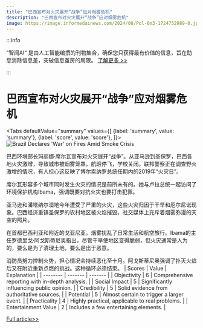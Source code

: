 ```yaml
---
title: "巴西宣布对火灾展开“战争”应对烟雾危机"
description: "巴西宣布对火灾展开“战争”应对烟雾危机"
image: https://image.informedainews.com/2024/08/Pol-0m3-1724752989-0.jpg
---
```



:::info

“智闻AI“ 是由人工智能编撰的刊物集合，确保您只获得最有价值的信息，旨在助您消除信息差，突破信息茧房的局限。  [了解更多 >>](/)

:::

# 巴西宣布对火灾展开“战争”应对烟雾危机


<Tabs
	defaultValue="summary"
	values={[
	{label: 'summary', value: 'summary'},
	{label: 'score', value: 'score'},
]}>
<TabItem value="summary">
<img
  src="https://image.informedainews.com/2024/08/Pol-0m3-1724752989-0.jpg"
  alt="Brazil Declares 'War' on Fires Amid Smoke Crisis"
/>



巴西环境部长玛丽娜·席尔瓦宣布对火灾展开“战争”。从亚马逊到圣保罗，巴西各地火灾激增，导致城市被烟雾笼罩，航班停飞，学校关闭。联邦警察正在调查野火激增的情况，有人担心这反映了博尔索纳罗总统任期内的2019年“火灾日”。

席尔瓦形容多个城市同时发生火灾的情况是前所未有的。她与卢拉总统一起访问了环境保护机构Ibama，强调既要对抗火灾也要打击犯罪。

亚马逊和潘塔纳尔湿地今年遭受了严重的火灾，这些火灾归因于干旱和厄尔尼诺现象。巴西经济重镇圣保罗的农村地区被火焰摧毁，社交媒体上充斥着烟雾弥漫的天空的照片。

在首都巴西利亚和附近的戈亚尼亚，烟雾扰乱了日常生活和航空旅行。Ibama的主任罗德里戈·阿戈斯蒂尼奥指出，尽管干旱使地区变得脆弱，但火灾通常是人为的，要么是为了清理土地，要么是出于恶意。

消防员努力控制火势，担心情况会持续恶化至十月。阿戈斯蒂尼奥强调了扑灭火焰后又在附近重新点燃的挑战。这种循环必须结束。
</TabItem>
<TabItem value="score">
	| Scores     | Value   | Explanation |
	| -------- | ------- | ------- |
	| Objectivity  | 6    | Comprehensive reporting with in-depth analysis.    |
	| Social Impact | 5     | Significantly influencing public opinion.    |
	| Credibility    | 5    | Solid evidence from authoritative sources.    |
	| Potential    | 5    | Almost certain to trigger a larger event.    |
	| Practicality    | 4    | Highly practical, applicable to real problems.    |
	| Entertainment Value    | 2    | Includes a few entertaining elements.    |
</TabItem>
</Tabs>

[Full article>>](https://www.theguardian.com/world/article/2024/aug/26/brazil-minister-declares-war-with-fire-as-smoke-cloaks-brasilia-and-sao-paulo)
